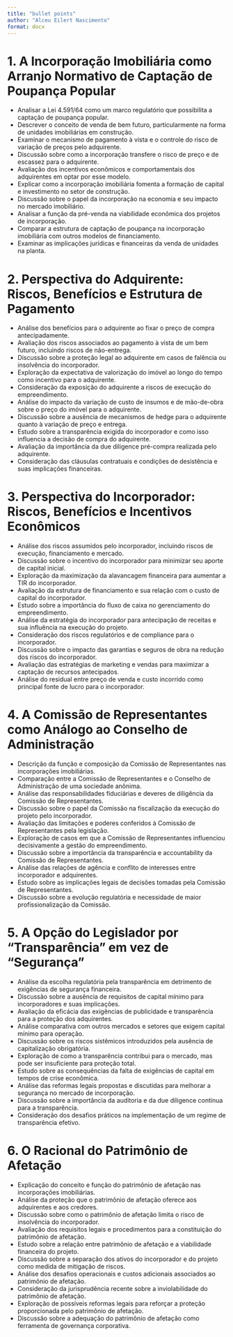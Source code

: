 ```yaml
---
title: "bullet points"
author: "Alceu Eilert Nascimento"
format: docx
---
```



# 1. A Incorporação Imobiliária como Arranjo Normativo de Captação de Poupança Popular
-   Analisar a Lei 4.591/64 como um marco regulatório que possibilita a captação de poupança popular.
-   Descrever o conceito de venda de bem futuro, particularmente na forma de unidades imobiliárias em construção.
-   Examinar o mecanismo de pagamento à vista e o controle do risco de variação de preços pelo adquirente.
-   Discussão sobre como a incorporação transfere o risco de preço e de escassez para o adquirente.
-   Avaliação dos incentivos econômicos e comportamentais dos adquirentes em optar por esse modelo.
-   Explicar como a incorporação imobiliária fomenta a formação de capital e investimento no setor de construção.
-   Discussão sobre o papel da incorporação na economia e seu impacto no mercado imobiliário.
-   Analisar a função da pré-venda na viabilidade econômica dos projetos de incorporação.
-   Comparar a estrutura de captação de poupança na incorporação imobiliária com outros modelos de financiamento.
-   Examinar as implicações jurídicas e financeiras da venda de unidades na planta.

# 2. Perspectiva do Adquirente: Riscos, Benefícios e Estrutura de Pagamento
-   Análise dos benefícios para o adquirente ao fixar o preço de compra antecipadamente.
-   Avaliação dos riscos associados ao pagamento à vista de um bem futuro, incluindo riscos de não-entrega.
-   Discussão sobre a proteção legal ao adquirente em casos de falência ou insolvência do incorporador.
-   Exploração da expectativa de valorização do imóvel ao longo do tempo como incentivo para o adquirente.
-   Consideração da exposição do adquirente a riscos de execução do empreendimento.
-   Análise do impacto da variação de custo de insumos e de mão-de-obra sobre o preço do imóvel para o adquirente.
-   Discussão sobre a ausência de mecanismos de hedge para o adquirente quanto à variação de preço e entrega.
-   Estudo sobre a transparência exigida do incorporador e como isso influencia a decisão de compra do adquirente.
-   Avaliação da importância da due diligence pré-compra realizada pelo adquirente.
-   Consideração das cláusulas contratuais e condições de desistência e suas implicações financeiras.

# 3. Perspectiva do Incorporador: Riscos, Benefícios e Incentivos Econômicos
-   Análise dos riscos assumidos pelo incorporador, incluindo riscos de execução, financiamento e mercado.
-   Discussão sobre o incentivo do incorporador para minimizar seu aporte de capital inicial.
-   Exploração da maximização da alavancagem financeira para aumentar a TIR do incorporador.
-   Avaliação da estrutura de financiamento e sua relação com o custo de capital do incorporador.
-   Estudo sobre a importância do fluxo de caixa no gerenciamento do empreendimento.
-   Análise da estratégia do incorporador para antecipação de receitas e sua influência na execução do projeto.
-   Consideração dos riscos regulatórios e de compliance para o incorporador.
-   Discussão sobre o impacto das garantias e seguros de obra na redução dos riscos do incorporador.
-   Avaliação das estratégias de marketing e vendas para maximizar a captação de recursos antecipados.
-   Análise do residual entre preço de venda e custo incorrido como principal fonte de lucro para o incorporador.

# 4. A Comissão de Representantes como Análogo ao Conselho de Administração
-   Descrição da função e composição da Comissão de Representantes nas incorporações imobiliárias.
-   Comparação entre a Comissão de Representantes e o Conselho de Administração de uma sociedade anônima.
-   Análise das responsabilidades fiduciárias e deveres de diligência da Comissão de Representantes.
-   Discussão sobre o papel da Comissão na fiscalização da execução do projeto pelo incorporador.
-   Avaliação das limitações e poderes conferidos à Comissão de Representantes pela legislação.
-   Exploração de casos em que a Comissão de Representantes influenciou decisivamente a gestão do empreendimento.
-   Discussão sobre a importância da transparência e accountability da Comissão de Representantes.
-   Análise das relações de agência e conflito de interesses entre incorporador e adquirentes.
-   Estudo sobre as implicações legais de decisões tomadas pela Comissão de Representantes.
-   Discussão sobre a evolução regulatória e necessidade de maior profissionalização da Comissão.

# 5. A Opção do Legislador por "Transparência" em vez de "Segurança"
-   Análise da escolha regulatória pela transparência em detrimento de exigências de segurança financeira.
-   Discussão sobre a ausência de requisitos de capital mínimo para incorporadores e suas implicações.
-   Avaliação da eficácia das exigências de publicidade e transparência para a proteção dos adquirentes.
-   Análise comparativa com outros mercados e setores que exigem capital mínimo para operação.
-   Discussão sobre os riscos sistêmicos introduzidos pela ausência de capitalização obrigatória.
-   Exploração de como a transparência contribui para o mercado, mas pode ser insuficiente para proteção total.
-   Estudo sobre as consequências da falta de exigências de capital em tempos de crise econômica.
-   Análise das reformas legais propostas e discutidas para melhorar a segurança no mercado de incorporação.
-   Discussão sobre a importância da auditoria e da due diligence contínua para a transparência.
-   Consideração dos desafios práticos na implementação de um regime de transparência efetivo.

# 6. O Racional do Patrimônio de Afetação
-   Explicação do conceito e função do patrimônio de afetação nas incorporações imobiliárias.
-   Análise da proteção que o patrimônio de afetação oferece aos adquirentes e aos credores.
-   Discussão sobre como o patrimônio de afetação limita o risco de insolvência do incorporador.
-   Avaliação dos requisitos legais e procedimentos para a constituição do patrimônio de afetação.
-   Estudo sobre a relação entre patrimônio de afetação e a viabilidade financeira do projeto.
-   Discussão sobre a separação dos ativos do incorporador e do projeto como medida de mitigação de riscos.
-   Análise dos desafios operacionais e custos adicionais associados ao patrimônio de afetação.
-   Consideração da jurisprudência recente sobre a inviolabilidade do patrimônio de afetação.
-   Exploração de possíveis reformas legais para reforçar a proteção proporcionada pelo patrimônio de afetação.
-   Discussão sobre a adequação do patrimônio de afetação como ferramenta de governança corporativa.

